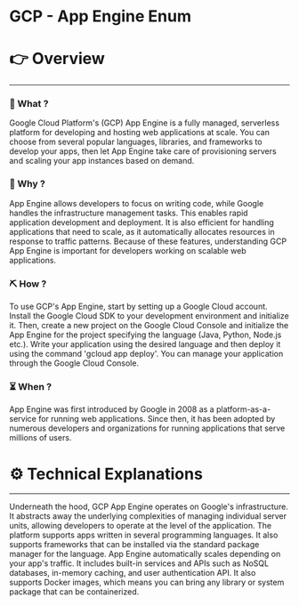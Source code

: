 # GCP - App Engine Enum


# 👉 Overview

---

### 👀 What ?

Google Cloud Platform's (GCP) App Engine is a fully managed, serverless platform for developing and hosting web applications at scale. You can choose from several popular languages, libraries, and frameworks to develop your apps, then let App Engine take care of provisioning servers and scaling your app instances based on demand.


### 🧐 Why ?

App Engine allows developers to focus on writing code, while Google handles the infrastructure management tasks. This enables rapid application development and deployment. It is also efficient for handling applications that need to scale, as it automatically allocates resources in response to traffic patterns. Because of these features, understanding GCP App Engine is important for developers working on scalable web applications.


### ⛏️ How ?

To use GCP's App Engine, start by setting up a Google Cloud account. Install the Google Cloud SDK to your development environment and initialize it. Then, create a new project on the Google Cloud Console and initialize the App Engine for the project specifying the language (Java, Python, Node.js etc.). Write your application using the desired language and then deploy it using the command 'gcloud app deploy'. You can manage your application through the Google Cloud Console.


### ⏳ When ?

App Engine was first introduced by Google in 2008 as a platform-as-a-service for running web applications. Since then, it has been adopted by numerous developers and organizations for running applications that serve millions of users.


# ⚙️ Technical Explanations

---

Underneath the hood, GCP App Engine operates on Google's infrastructure. It abstracts away the underlying complexities of managing individual server units, allowing developers to operate at the level of the application. The platform supports apps written in several programming languages. It also supports frameworks that can be installed via the standard package manager for the language. App Engine automatically scales depending on your app's traffic. It includes built-in services and APIs such as NoSQL databases, in-memory caching, and user authentication API. It also supports Docker images, which means you can bring any library or system package that can be containerized.
